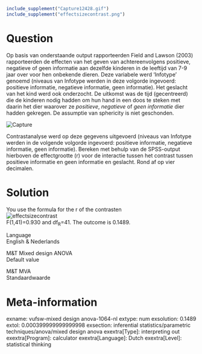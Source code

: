 ```r
include_supplement("Capture12428.gif")
include_supplement("effectsizecontrast.png")
```

Question
========
Op basis van onderstaande output rapporteerden Field and Lawson (2003)
rapporteerden de effecten van het geven van achtereenvolgens positieve,
negatieve of geen informatie aan dezelfde kinderen in de leeftijd van
7-9 jaar over voor hen onbekende dieren. Deze variabele werd 'Infotype'
genoemd (niveaus van Infotype werden in deze volgorde ingevoerd:
positieve informatie, negatieve informatie, geen informatie). Het
geslacht van het kind werd ook onderzocht. De uitkomst was de tijd
(gecentreerd) die de kinderen nodig hadden om hun hand in een doos te
steken met daarin het dier waarover ze *positieve*, *negatieve* of *geen
informatie* dier hadden gekregen. De assumptie van sphericity is niet
geschonden.  
  
  
<img src="Capture12428.gif" class="fr-fic fr-dii tvcss_2"
alt="Capture" />  
  
Contrastanalyse werd op deze gegevens uitgevoerd (niveaus van Infotype
werden in de volgende volgorde ingevoerd: positieve informatie,
negatieve informatie, geen informatie). Bereken met behulp van de
SPSS-output hierboven de effectgrootte (r) voor de interactie tussen het
contrast tussen positieve informatie en geen informatie en geslacht.
Rond af op vier decimalen.


Solution
========





You use the formula for the r of the contrasten  
<img src="effectsizecontrast.png" class="fr-fic fr-dii tvcss_3"
alt="effectsizecontrast" />  
F(1,41)=0.930 and df<sub>R</sub>=41. The outcome is 0.1489.





Language  
English & Nederlands

M&T Mixed design ANOVA  
Default value

M&T MVA  
Standaardwaarde

Meta-information
================
exname: vufsw-mixed design anova-1064-nl
extype: num
exsolution: 0.1489
extol: 0.000399999999999998
exsection: inferential statistics/parametric techniques/anova/mixed design anova
exextra[Type]: interpreting out
exextra[Program]: calculator
exextra[Language]: Dutch
exextra[Level]: statistical thinking

